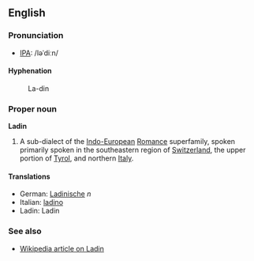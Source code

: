 ==English==
===Pronunciation===
*[[w:IPA|IPA]]: /ləˈdiːn/

====Hyphenation====
:La-din

===Proper noun===
'''Ladin'''

#A sub-dialect of the [[Indo-European]] [[Romance]] superfamily, spoken primarily spoken in the southeastern region of [[w:Switzerland|Switzerland]], the upper portion of [[w:Tyrol|Tyrol]], and northern [[w:Italy|Italy]].

====Translations====
*German: [[Ladinische]] ''n''
*Italian: [[ladino#Italian|ladino]]
*Ladin: Ladin

===See also===
*[[w:Ladin language|Wikipedia article on Ladin]]
